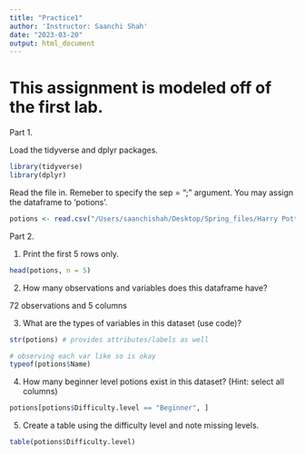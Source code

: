 ```yaml
---
title: "Practice1"
author: 'Instructor: Saanchi Shah'
date: "2023-03-20"
output: html_document
---
```


# This assignment is modeled off of the first lab. 

Part 1.

Load the tidyverse and dplyr packages.

```r
library(tidyverse)
library(dplyr)
```

Read the file in. Remeber to specify the sep = ";" argument. You may assign the dataframe to 'potions'.

```r
potions <- read.csv("/Users/saanchishah/Desktop/Spring_files/Harry Potter/Potions.csv", sep = ";")
```


Part 2.

1. Print the first 5 rows only.

```r
head(potions, n = 5)
```

2. How many observations and variables does this dataframe have?

72 observations and 5 columns

3. What are the types of variables in this dataset (use code)?

```r
str(potions) # provides attributes/labels as well

# observing each var like so is okay 
typeof(potions$Name)

```

4. How many beginner level potions exist in this dataset?
(Hint: select all columns)
```r
potions[potions$Difficulty.level == "Beginner", ] 
```
5. Create a table using the difficulty level and note missing levels.
```r
table(potions$Difficulty.level)
```

